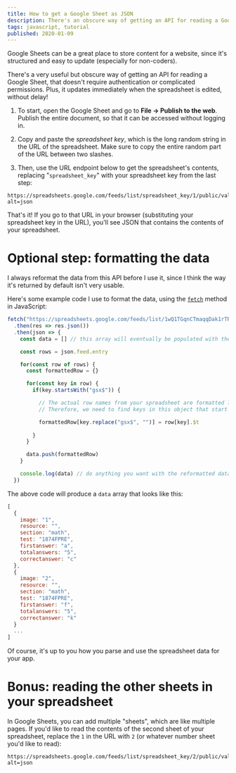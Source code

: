 ```yaml
---
title: How to get a Google Sheet as JSON
description: There's an obscure way of getting an API for reading a Google Sheet, that doesn't require authentication or complicated permissions. All you need to do is publish the spreadsheet, and use this immediately-updating endpoint to read the contents of the spreadsheet.
tags: javascript, tutorial
published: 2020-01-09
---
```


Google Sheets can be a great place to store content for a website, since it's structured and easy to update (especially for non-coders). 

There's a very useful but obscure way of getting an API for reading a Google Sheet, that doesn't require authentication or complicated permissions. Plus, it updates immediately when the spreadsheet is edited, without delay!

1. To start, open the Google Sheet and go to **File → Publish to the web**. Publish the entire document, so that it can be accessed without logging in. 

2. Copy and paste the *spreadsheet key*, which is the long random string in the URL of the spreadsheet. Make sure to copy the entire random part of the URL between two slashes. 

3. Then, use the URL endpoint below to get the spreadsheet's contents, replacing "`spreadsheet_key`" with your spreadsheet key from the last step: 

  ```
  https://spreadsheets.google.com/feeds/list/spreadsheet_key/1/public/values?alt=json
  ```

That's it! If you go to that URL in your browser (substituting your spreadsheet key in the URL), you'll see JSON that contains the contents of your spreadsheet.

# Optional step: formatting the data

I always reformat the data from this API before I use it, since I think the way it's returned by default isn't very usable. 

Here's some example code I use to format the data, using the [`fetch`](https://developer.mozilla.org/en-US/docs/Web/API/Fetch_API) method in JavaScript: 

```javascript
fetch("https://spreadsheets.google.com/feeds/list/1wQ1TGqnCTmaqqDak1rTRxPMSGSGLMilwrecf7TuqDGc/1/public/values?alt=json")
  .then(res => res.json())
  .then(json => {
    const data = [] // this array will eventually be populated with the contents of the spreadsheet's rows

    const rows = json.feed.entry

    for(const row of rows) {
      const formattedRow = {}

      for(const key in row) {
        if(key.startsWith("gsx$")) {

          // The actual row names from your spreadsheet are formatted like "gsx$title".
          // Therefore, we need to find keys in this object that start with "gsx$", and then strip that out to get the actual row name

          formattedRow[key.replace("gsx$", "")] = row[key].$t
          
        }
      }

      data.push(formattedRow)
    }

    console.log(data) // do anything you want with the reformatted data here
  })
```

The above code will produce a `data` array that looks like this: 

```javascript
[
  {
    image: "1",
    resource: "",
    section: "math",
    test: "1874FPRE",
    firstanswer: "a",
    totalanswers: "5",
    correctanswer: "c"
  },
  {
    image: "2",
    resource: "",
    section: "math",
    test: "1874FPRE",
    firstanswer: "f",
    totalanswers: "5",
    correctanswer: "k"
  }
  ...
]
```

Of course, it's up to you how you parse and use the spreadsheet data for your app. 


# Bonus: reading the other sheets in your spreadsheet

In Google Sheets, you can add multiple "sheets", which are like multiple pages. If you'd like to read the contents of the second sheet of your spreadsheet, replace the `1` in the URL with `2` (or whatever number sheet you'd like to read):

```
https://spreadsheets.google.com/feeds/list/spreadsheet_key/2/public/values?alt=json
```